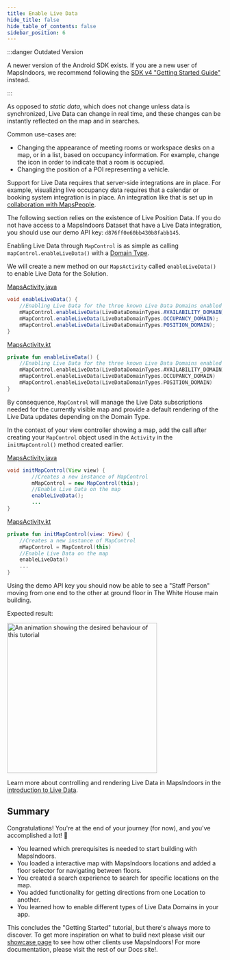 ```yaml
---
title: Enable Live Data
hide_title: false
hide_table_of_contents: false
sidebar_position: 6
---
```



:::danger Outdated Version

A newer version of the Android SDK exists. If you are a new user of MapsIndoors, we recommend following the [SDK v4 "Getting Started Guide"](https://docs.mapsindoors.com/content/getting-started/android/v4/) instead. 

:::

As opposed to _static data_, which does not change unless data is synchronized, Live Data can change in real time, and these changes can be instantly reflected on the map and in searches.

Common use-cases are:

* Changing the appearance of meeting rooms or workspace desks on a map, or in a list, based on occupancy information. For example, change the icon in order to indicate that a room is occupied.
* Changing the position of a POI representing a vehicle.

Support for Live Data requires that server-side integrations are in place. For example, visualizing live occupancy data requires that a calendar or booking system integration is in place. An integration like that is set up in [collaboration with MapsPeople](https://www.mapspeople.com/mapsindoors-integrations/).

The following section relies on the existence of Live Position Data. If you do not have access to a MapsIndoors Dataset that have a Live Data integration, you should use our demo API key: `d876ff0e60bb430b8fabb145`.

Enabling Live Data through `MapControl` is as simple as calling `mapControl.enableLiveData()` with a [Domain Type](https://app.mapsindoors.com/mapsindoors/reference/android/v3/index.html).

We will create a new method on our `MapsActivity` called `enableLiveData()` to enable Live Data for the Solution.

<Tabs groupId="getting-started-android-v3-livedata">
<TabItem value="java" label="Java" default>

<a href="https://github.com/MapsPeople/MapsIndoors-Getting-Started-Android/blob/master/app/src/main/java/com/example/mapsindoorsgettingstarted/MapsActivity.java#L270-L278">MapsActivity.java</a>

```java
void enableLiveData() {
    //Enabling Live Data for the three known Live Data Domains enabled for this Solution.
    mMapControl.enableLiveData(LiveDataDomainTypes.AVAILABILITY_DOMAIN);
    mMapControl.enableLiveData(LiveDataDomainTypes.OCCUPANCY_DOMAIN);
    mMapControl.enableLiveData(LiveDataDomainTypes.POSITION_DOMAIN);
}
```

</TabItem>
<TabItem value="kotlin" label="Kotlin">

<a href="https://github.com/MapsPeople/MapsIndoors-Getting-Started-Android-Kotlin/blob/main/app/src/main/java/com/example/mapsindoorsgettingstartedkotlin/MapsActivity.kt#L227-L235">MapsActivity.kt</a>

```kotlin
private fun enableLiveData() {
    //Enabling Live Data for the three known Live Data Domains enabled for this Solution.
    mMapControl.enableLiveData(LiveDataDomainTypes.AVAILABILITY_DOMAIN)
    mMapControl.enableLiveData(LiveDataDomainTypes.OCCUPANCY_DOMAIN)
    mMapControl.enableLiveData(LiveDataDomainTypes.POSITION_DOMAIN)
}
```

</TabItem>
</Tabs>

By consequence, `MapControl` will manage the Live Data subscriptions needed for the currently visible map and provide a default rendering of the Live Data updates depending on the Domain Type.

In the context of your view controller showing a map, add the call after creating your `MapControl` object used in the `Activity` in the `initMapControl()` method created earlier.

<Tabs groupId="getting-started-android-v3-livedata">
<TabItem value="java" label="Java" default>

<a href="https://github.com/MapsPeople/MapsIndoors-Getting-Started-Android/blob/master/app/src/main/java/com/example/mapsindoorsgettingstarted/MapsActivity.java#L148-L168">MapsActivity.java</a>

```java
void initMapControl(View view) {
        //Creates a new instance of MapControl
        mMapControl = new MapControl(this);
        //Enable Live Data on the map
        enableLiveData();
        ...
}
```

</TabItem>
<TabItem value="kotlin" label="Kotlin">

<a href="https://github.com/MapsPeople/MapsIndoors-Getting-Started-Android-Kotlin/blob/main/app/src/main/java/com/example/mapsindoorsgettingstartedkotlin/MapsActivity.kt#L116-L134">MapsActivity.kt</a>

```kotlin
private fun initMapControl(view: View) {
    //Creates a new instance of MapControl
    mMapControl = MapControl(this)
    //Enable Live Data on the map
    enableLiveData()
    ...
}
```

</TabItem>
</Tabs>

Using the demo API key you should now be able to see a "Staff Person" moving from one end to the other at ground floor in The White House main building.

Expected result:

<img src="/img/getting-started/android_live_data_gif.gif" alt="An animation showing the desired behaviour of this tutorial" width="350"/>

Learn more about controlling and rendering Live Data in MapsIndoors in the [introduction to Live Data](/map/live-data/live-data-intro/).

## Summary

Congratulations! You're at the end of your journey (for now), and you've accomplished a lot! 🎉

* You learned which prerequisites is needed to start building with MapsIndoors.
* You loaded a interactive map with MapsIndoors locations and added a floor selector for navigating between floors.
* You created a search experience to search for specific locations on the map.
* You added functionality for getting directions from one Location to another.
* You learned how to enable different types of Live Data Domains in your app.

This concludes the "Getting Started" tutorial, but there's always more to discover. To get more inspiration on what to build next please visit our [showcase page](https://www.mapspeople.com/showcases) to see how other clients use MapsIndoors! For more documentation, please visit the rest of our Docs site!.